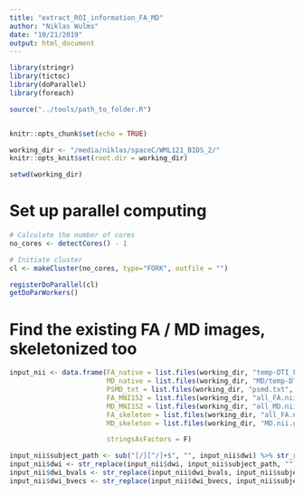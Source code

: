 ```yaml
---
title: "extract_ROI_information_FA_MD"
author: "Niklas Wulms"
date: "10/21/2019"
output: html_document
---
```


```r
library(stringr)
library(tictoc)
library(doParallel)
library(foreach)

source("../tools/path_to_folder.R")


knitr::opts_chunk$set(echo = TRUE)

working_dir <- "/media/niklas/spaceC/WML121_BIDS_2/"
knitr::opts_knit$set(root.dir = working_dir)

setwd(working_dir)
```

# Set up parallel computing

```r

# Calculate the number of cores
no_cores <- detectCores() - 1

# Initiate cluster
cl <- makeCluster(no_cores, type="FORK", outfile = "")

registerDoParallel(cl)
getDoParWorkers()
```


# Find the existing FA / MD images, skeletonized too

```r
input_nii <- data.frame(FA_native = list.files(working_dir, "temp-DTI_FA_FA.nii.gz", recursive = TRUE, full.names = TRUE),
                        MD_native = list.files(working_dir, "MD/temp-DTI_FA.nii.gz", recursive = TRUE, full.names = TRUE),
                        PSMD_txt = list.files(working_dir, "psmd.txt", recursive = TRUE, full.names = TRUE),
                        FA_MNI152 = list.files(working_dir, "all_FA.nii.gz", recursive = TRUE, full.names = TRUE),
                        MD_MNI152 = list.files(working_dir, "all_MD.nii.gz", recursive = TRUE, full.names = TRUE),
                        FA_skeleton = list.files(working_dir, "all_FA.nii.gz", recursive = TRUE, full.names = TRUE),
                        MD_skeleton = list.files(working_dir, "MD.nii.gz", recursive = TRUE, full.names = TRUE),

                        stringsAsFactors = F)

input_nii$subject_path <- sub("[/][^/]+$", "", input_nii$dwi) %>% str_replace("dwi", "dwi/")
input_nii$dwi <- str_replace(input_nii$dwi, input_nii$subject_path, "")
input_nii$dwi_bvals <- str_replace(input_nii$dwi_bvals, input_nii$subject_path, "")
input_nii$dwi_bvecs <- str_replace(input_nii$dwi_bvecs, input_nii$subject_path, "")

```